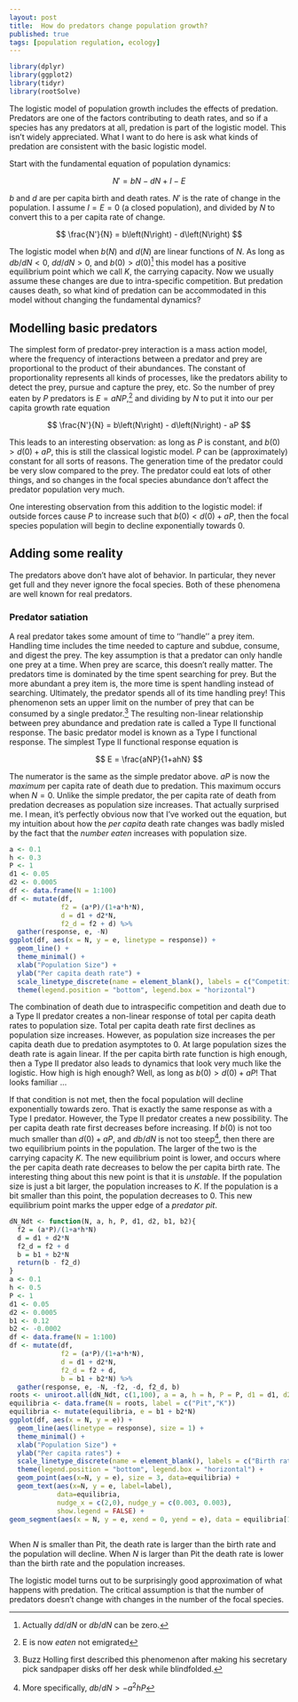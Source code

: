 ```yaml
--- 
layout: post 
title:  How do predators change population growth? 
published: true 
tags: [population regulation, ecology] 
---
```


```r
library(dplyr)
library(ggplot2)
library(tidyr)
library(rootSolve)
```

The logistic model of population growth includes the effects of predation.
Predators are one of the factors contributing to death rates, and so if a
species has any predators at all, predation is part of the logistic model. This
isn't widely appreciated. What I want to do here is ask what kinds of predation
are consistent with the basic logistic model.

Start with the fundamental equation of population dynamics:

$$ 
  N' = bN - dN + I - E 
$$

$b$ and $d$ are per capita birth and death rates. $N'$ is the rate of change in
the population.  I assume $I = E = 0$ (a closed population), and divided by $N$
to convert this to a per capita rate of change.

$$ 
  \frac{N'}{N} = b\left(N\right) - d\left(N\right) 
$$

The logistic model when $b(N)$ and $d(N)$ are linear functions of $N$. As long
as $db/dN < 0$, $dd/dN > 0$, and $b(0) > d(0)$[^1] this model has a positive
equilibrium point which we call $K$, the carrying capacity. Now we usually
assume these changes are due to intra-specific competition. But predation causes
death, so what kind of predation can be accommodated in this model without
changing the fundamental dynamics?

## Modelling basic predators

The simplest form of predator-prey interaction is a mass action model, where the
frequency of interactions between a predator and prey are proportional to the
product of their abundances. The constant of proportionality represents all
kinds of processes, like the predators ability to detect the prey, pursue and
capture the prey, etc. So the number of prey eaten by $P$ predators is 
$E = a NP$,^[E is now *eaten* not emigrated] and dividing by $N$ to put it into
our per capita growth rate equation

$$ 
  \frac{N'}{N} = b\left(N\right) - d\left(N\right) - aP 
$$

This leads to an interesting observation: as long as $P$ is constant, and 
$b(0) > d(0) + aP$, this is still the classical logistic model. $P$ can be
(approximately) constant for all sorts of reasons. The generation time of the
predator could be very slow compared to the prey. The predator could eat lots of
other things, and so changes in the focal species abundance don't affect the predator
population very much.

One interesting observation from this addition to the logistic model: if outside forces cause $P$ to 
increase such that $b(0) < d(0) + aP$, then the focal species population will 
begin to decline exponentially towards 0. 

## Adding some reality

The predators above don't have alot of behavior. In particular, they never get full and they never ignore the focal species. Both of these phenomena are well known for real predators. 

### Predator satiation

A real predator takes some amount of time to ''handle'' a prey item. Handling time includes the time needed to capture and subdue, consume, and digest the prey. The key assumption is that a predator can only handle one prey at a time. When prey are scarce, this doesn't really matter. The predators time is dominated by the time spent searching for prey. But the more abundant a prey item is, the more time is spent handling instead of searching. Ultimately, the predator spends all of its time handling prey! 
This phenomenon sets an upper limit on the number of prey that can be consumed by a single predator.^[Buzz Holling first described this phenomenon after making his secretary pick sandpaper disks off her desk while blindfolded.] The resulting non-linear relationship between prey abundance and predation rate is called a Type II functional response. The basic predator model is known as a Type I functional response. 
The simplest Type II functional response equation is 

$$
  E = \frac{aNP}{1+ahN}
$$

The numerator is the same as  the simple predator above. $aP$ is now the *maximum* per capita rate of death due to predation. This maximum occurs when $N = 0$. Unlike the simple predator, the per capita rate of death from predation decreases as population size increases. 
That actually surprised me. I mean, it's perfectly obvious now that I've worked out the equation, but my intuition about how the *per capita* death rate changes was badly misled by the fact that the *number eaten* increases with population size. 

```r
a <- 0.1
h <- 0.3
P <- 1
d1 <- 0.05
d2 <- 0.0005
df <- data.frame(N = 1:100)
df <- mutate(df,
             f2 = (a*P)/(1+a*h*N),
             d = d1 + d2*N,
             f2_d = f2 + d) %>%
  gather(response, e, -N)
ggplot(df, aes(x = N, y = e, linetype = response)) + 
  geom_line() + 
  theme_minimal() + 
  xlab("Population Size") + 
  ylab("Per capita death rate") + 
  scale_linetype_discrete(name = element_blank(), labels = c("Competition","Predation","Competition + Predation")) + 
  theme(legend.position = "bottom", legend.box = "horizontal")
```

The combination of death due to intraspecific competition and death due to a Type II predator creates a non-linear response of total per capita death rates to population size. Total per capita death rate first declines as population size increases. However, as population size increases the per capita death due to predation asymptotes to 0. At large population sizes the death rate is again linear. If the per capita birth rate function is high enough, then a Type II predator also leads to dynamics that look very much like the logistic. How high is high enough? Well, as long as $b(0) > d(0) + aP$! That looks familiar ... 

If that condition is not met, then the focal population will decline exponentially towards zero. That is exactly the same response as with a Type I predator.
However, the Type II predator creates a new possibility. The per capita death rate first decreases before increasing. If $b(0)$ is not too much smaller than $d(0) + aP$, and $db/dN$ is not too steep[^2], then there are two equilibrium points in the population. The larger of the two is the carrying capacity $K$. The new equilibrium point is lower, and occurs where the per capita death rate decreases to below the per capita birth rate. The interesting thing about this new point is that it is *unstable*. If the population size is just a bit larger, the population increases to $K$. If the population is a bit smaller than this point, the population decreases to 0. This new equilibrium point marks the upper edge of a *predator pit*. 

```r
dN_Ndt <- function(N, a, h, P, d1, d2, b1, b2){
  f2 = (a*P)/(1+a*h*N)
  d = d1 + d2*N
  f2_d = f2 + d
  b = b1 + b2*N 
  return(b - f2_d)
}
a <- 0.1
h <- 0.5
P <- 1
d1 <- 0.05
d2 <- 0.0005
b1 <- 0.12
b2 <- -0.0002
df <- data.frame(N = 1:100)
df <- mutate(df,
             f2 = (a*P)/(1+a*h*N),
             d = d1 + d2*N,
             f2_d = f2 + d,
             b = b1 + b2*N) %>%
  gather(response, e, -N, -f2, -d, f2_d, b)
roots <- uniroot.all(dN_Ndt, c(1,100), a = a, h = h, P = P, d1 = d1, d2 = d2, b1 = b1, b2 = b2 )
equilibria <- data.frame(N = roots, label = c("Pit","K"))
equilibria <- mutate(equilibria, e = b1 + b2*N)
ggplot(df, aes(x = N, y = e)) + 
  geom_line(aes(linetype = response), size = 1) + 
  theme_minimal() + 
  xlab("Population Size") + 
  ylab("Per capita rates") + 
  scale_linetype_discrete(name = element_blank(), labels = c("Birth rate", "Death rate")) + 
  theme(legend.position = "bottom", legend.box = "horizontal") + 
  geom_point(aes(x=N, y = e), size = 3, data=equilibria) + 
  geom_text(aes(x=N, y = e, label=label), 
            data=equilibria,
            nudge_x = c(2,0), nudge_y = c(0.003, 0.003),
            show.legend = FALSE) + 
geom_segment(aes(x = N, y = e, xend = 0, yend = e), data = equilibria[1,],arrow = arrow(length = unit(0.5,"cm")))
  
```

When $N$ is smaller than Pit, the death rate is larger than the birth rate and the population will decline. When $N$ is larger than Pit the death rate is lower than the birth rate and the population increases. 

The logistic model turns out to be surprisingly good approximation of what happens with predation. The critical assumption is that the number of predators doesn't change with changes in the number of the focal species. 

[^1]: Actually $dd/dN$ or $db/dN$ can be zero.

[^2]: More specifically, $db/dN > -a^2hP$